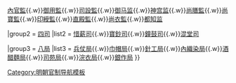 {{Navbox
|name = 二十四衙門
|title = [[明朝]][[二十四衙門]]

|group1 = [[二十四衙門|十二監]]
|list1 = [[司禮監]]{{.w}}[[內官監]]{{.w}}[[御用監]]{{.w}}[[司設監]]{{.w}}[[御马监]]{{.w}}[[神宫监]]{{.w}}[[尚膳監]]{{.w}}[[尚寶監]]{{.w}}[[印綬監]]{{.w}}[[直殿監]]{{.w}}[[尚衣監]]{{.w}}[[都知监]]

|group2 = [[四司]]
|list2 = [[惜薪司]]{{.w}}[[寶鈔司]]{{.w}}[[鐘鼓司]]{{.w}}[[混堂司]]

|group3 = [[八局]]
|list3 = [[兵仗局]]{{.w}}[[巾帽局]]{{.w}}[[針工局]]{{.w}}[[內織染局]]{{.w}}[[酒醋麵局]]{{.w}}[[司苑局]]{{.w}}[[浣衣局]]{{.w}}[[銀作局]]
}}<noinclude>
[[Category:明朝官制导航模板]]
</noinclude>